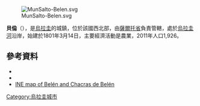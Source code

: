 [[Image:MunSalto-Belen.svg|thumb]]

{{Coord|30|47|S|57|47|W|display=title}}

'''貝倫'''（{{lang-es|Belén}}），是[[烏拉圭|烏拉圭]]的城鎮，位於該國西北部，由[[薩爾托省|薩爾托省]]負責管轄，處於[[烏拉圭河|烏拉圭河]]沿岸，始建於1801年3月14日，主要經濟活動是農業，2011年人口1,926。

==參考資料==
*{{cite web |url=http://www.ine.gub.uy/censos2011/resultadosfinales/cuadros/NIVEL%20DEPARTAMENTAL/Salto/P_3_SAL.xls |title=Censos 2011 Cuadros Salto |year=2012 |publisher=INE |accessdate=25 August 2012 |deadurl=yes |archiveurl=https://www.webcitation.org/6CJcGDEbw?url=http://www.ine.gub.uy/censos2011/resultadosfinales/cuadros/NIVEL%20DEPARTAMENTAL/Salto/P_3_SAL.xls |archivedate=2012-11-20 }}
*{{cite web |url=http://www.ine.gub.uy/biblioteca/toponimico/Categorizaci%F3n%20localidades%20urbanas%20orden%20alfab%E9tico.pdf |title=Statistics of urban localities (1908–2004) |publisher=INE |year=2012 |format=PDF |accessdate=5 September 2012 |archive-date=2012-11-05 |archive-url=https://www.webcitation.org/6BwcL0IuY?url=http://www.ine.gub.uy/biblioteca/toponimico/Categorizaci%F3n%20localidades%20urbanas%20orden%20alfab%E9tico.pdf |dead-url=no }}
*[https://web.archive.org/web/20130309081145/http://www.ine.gub.uy/mapas/censos2011/para%20colgar%20en%20web/pdf/15_UYSA/Localidades/A0V_15522_15723%20Bel%C3%A9n%20y%20otra.pdf INE map of Belén and Chacras de Belén]

{{Uruguay-geo-stub}}
[[Category:烏拉圭城市|Category:烏拉圭城市]]